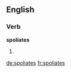
==English==

===Verb===
'''spoliates'''

# {{third-person singular of|spoliate}}

[[de:spoliates]]
[[fr:spoliates]]